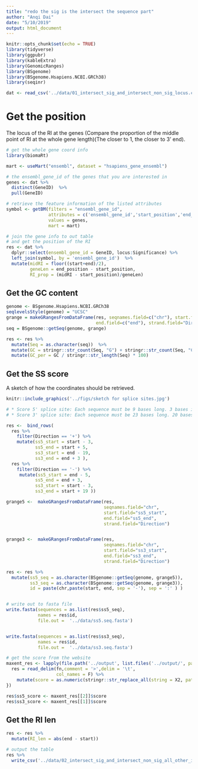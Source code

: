 ```yaml
---
title: "redo the sig is the intersect the sequence part"
author: "Anqi Dai"
date: "5/10/2019"
output: html_document
---
```


```r
knitr::opts_chunk$set(echo = TRUE)
library(tidyverse)
library(ggpubr)
library(kableExtra)
library(GenomicRanges)
library(BSgenome)
library(BSgenome.Hsapiens.NCBI.GRCh38)
library(seqinr)
```

```r
dat <- read_csv('../data/01_intersect_sig_and_intersect_non_sig_locus.csv') 
```

# Get the position

The locus of the RI at the genes (Compare the proportion of the middle point of RI at the whole gene length)(The closer to 1, the closer to 3' end).

```r
# get the whole gene coord info
library(biomaRt)

mart <- useMart("ensembl", dataset = "hsapiens_gene_ensembl")

# the ensembl_gene_id of the genes that you are interested in 
genes <- dat %>%
  distinct(GeneID)  %>%
  pull(GeneID)

# retrieve the feature information of the listed attributes
symbol <- getBM(filters = "ensembl_gene_id",
                attributes = c('ensembl_gene_id','start_position','end_position'),
                values = genes, 
                mart = mart)
```

```r
# join the gene info to out table
# and get the position of the RI
res <- dat %>%
  dplyr::select(ensembl_gene_id = GeneID, locus:Significance) %>%
  left_join(symbol, by = 'ensembl_gene_id')  %>%
  mutate(midRI = floor((start+end)/2),
         geneLen = end_position - start_position,
         RI_prop = (midRI - start_position)/geneLen)

```
 
## Get the GC content

```r
genome <- BSgenome.Hsapiens.NCBI.GRCh38
seqlevelsStyle(genome) = "UCSC"
grange = makeGRangesFromDataFrame(res, seqnames.field=c("chr"), start.field="start",
                                  end.field=c("end"), strand.field="Direction")
seq = BSgenome::getSeq(genome, grange)

res <- res %>%
  mutate(Seq = as.character(seq))  %>%
  mutate(GC = stringr::str_count(Seq, "G") + stringr::str_count(Seq, "C")) %>%
  mutate(GC_per = GC / stringr::str_length(Seq) * 100)
```




## Get the SS score 

A sketch of how the coordinates should be retrieved.

```r
knitr::include_graphics('../figs/sketch for splice sites.jpg')
```


```r
# * Score 5' splice site: Each sequence must be 9 bases long. 3 bases in exon and 6 bases in intron
# * Score 3' splice site: Each sequence must be 23 bases long. 20 bases in the intron and 3 base in the exon

res <-  bind_rows(
  res %>%
    filter(Direction == '+') %>%
    mutate(ss5_start = start - 3,
           ss5_end = start + 5,
           ss3_start = end - 19,
           ss3_end = end + 3 ),
  res %>%
    filter(Direction == '-') %>%
     mutate(ss5_start = end - 5,
           ss5_end = end + 3,
           ss3_start = start - 3,
           ss3_end = start + 19 ))

grange5 <-  makeGRangesFromDataFrame(res, 
                                     seqnames.field="chr",  
                                     start.field="ss5_start", 
                                     end.field="ss5_end", 
                                     strand.field="Direction")


grange3 <-  makeGRangesFromDataFrame(res, 
                                     seqnames.field="chr",  
                                     start.field="ss3_start", 
                                     end.field="ss3_end", 
                                     strand.field="Direction")

res <- res %>%
  mutate(ss5_seq = as.character(BSgenome::getSeq(genome, grange5)),
         ss3_seq = as.character(BSgenome::getSeq(genome, grange3)),
         id = paste(chr,paste(start, end, sep = '-'), sep = ':' ) )


# write out to fasta file
write.fasta(sequences = as.list(res$ss5_seq), 
            names = res$id,
            file.out =  '../data/ss5.seq.fasta')


write.fasta(sequences = as.list(res$ss3_seq), 
            names = res$id,
            file.out =  '../data/ss3.seq.fasta')
```


```r
# get the score from the website
maxent_res <- lapply(file.path('../output', list.files('../output/', pattern = 'txt$')), function(fn) {
  res = read_delim(fn,comment = '>',delim = '\t',
                   col_names = F) %>%
    mutate(score = as.numeric(stringr::str_replace_all(string = X2, pattern = 'MAXENT: ', replacement = '')))
})

res$ss5_score <- maxent_res[[2]]$score
res$ss3_score <- maxent_res[[1]]$score
```

## Get the RI len

```r
res <- res %>%
  mutate(RI_len = abs(end - start))


```

```r
# output the table
res %>%
  write_csv('../data/02_intersect_sig_and_intersect_non_sig_all_other_info.csv')
````


